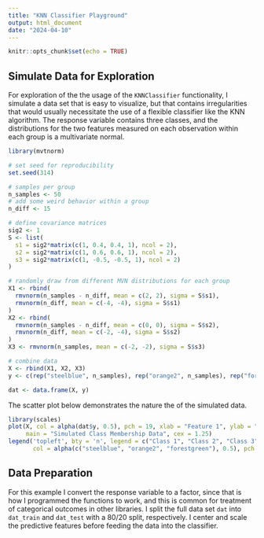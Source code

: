 ```yaml
---
title: "KNN Classifier Playground"
output: html_document
date: "2024-04-10"
---
```


```r
knitr::opts_chunk$set(echo = TRUE)
```

## Simulate Data for Exploration

For exploration of the the usage of the `KNNClassifier` functionality, I simulate
a data set that is easy to visualize, but that contains irregularities that would usually
necessitate the use of a flexible classifier like the KNN algorithm. The response
variable contains three classes, and the distributions for the two features measured
on each observation within each group is a multivariate normal.

```r
library(mvtnorm)

# set seed for reproducibility
set.seed(314)

# samples per group
n_samples <- 50
# add some weird behavior within a group
n_diff <- 15

# define covariance matrices
sig2 <- 1
S <- list(
  s1 = sig2*matrix(c(1, 0.4, 0.4, 1), ncol = 2),
  s2 = sig2*matrix(c(1, 0.6, 0.6, 1), ncol = 2),
  s3 = sig2*matrix(c(1, -0.5, -0.5, 1), ncol = 2)
)

# randomly draw from different MVN distributions for each group
X1 <- rbind(
  rmvnorm(n_samples - n_diff, mean = c(2, 2), sigma = S$s1),
  rmvnorm(n_diff, mean = c(-4, -4), sigma = S$s1)
)
X2 <- rbind(
  rmvnorm(n_samples - n_diff, mean = c(0, 0), sigma = S$s2),
  rmvnorm(n_diff, mean = c(-2, -4), sigma = S$s2)
)
X3 <- rmvnorm(n_samples, mean = c(-2, -2), sigma = S$s3)

# combine data
X <- rbind(X1, X2, X3)
y <- c(rep("steelblue", n_samples), rep("orange2", n_samples), rep("forestgreen", n_samples))

dat <- data.frame(X, y)

```

The scatter plot below demonstrates the nature the of the simulated data.

```r
library(scales)
plot(X, col = alpha(dat$y, 0.5), pch = 19, xlab = "Feature 1", ylab = "Feature 2",
     main = "Simulated Class Membership Data", cex = 1.25)
legend('topleft', bty = 'n', legend = c("Class 1", "Class 2", "Class 3"),
       col = alpha(c("steelblue", "orange2", "forestgreen"), 0.5), pch = 19, cex = 1.25)
```

## Data Preparation

For this example I convert the response variable to a factor, since that is how I
programmed the functions to work, and this is common for treatment of categorical
outcomes in other libraries. I split the full data set `dat` into `dat_train` and 
`dat_test` with a 80/20 split, respectively. I center and scale the predictive
features before feeding the data into the classifier.

